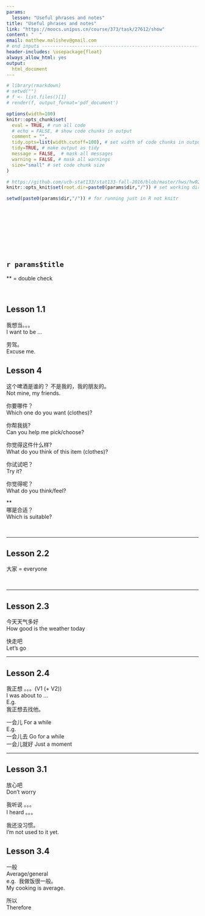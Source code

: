 ```yaml
---
params:
  lesson: "Useful phrases and notes"           
title: "Useful phrases and notes"        
link: "https://moocs.unipus.cn/course/373/task/27612/show"
content: "  "
email: matthew.malishev@gmail.com    
# end inputs ---------------------------------------------------------------
header-includes: \usepackage{float}
always_allow_html: yes
output:
  html_document  
---
```

  
```r
# library(rmarkdown)
# setwd("")
# f <- list.files()[1]
# render(f, output_format='pdf_document')
```

```r
options(width=100)
knitr::opts_chunk$set(
  eval = TRUE, # run all code
  # echo = FALSE, # show code chunks in output 
  comment = "",
  tidy.opts=list(width.cutoff=100), # set width of code chunks in output
  tidy=TRUE, # make output as tidy
  message = FALSE,  # mask all messages
  warning = FALSE, # mask all warnings 
  size="small" # set code chunk size
)

# https://github.com/ucb-stat133/stat133-fall-2016/blob/master/hws/hw02-tables-ggplot.Rmd
knitr::opts_knit$set(root.dir=paste0(params$dir,"/")) # set working dir

setwd(paste0(params$dir,"/")) # for running just in R not knitr
```

\  

\  

\  

\  


<!-- ____________________________________________________________________________ -->
  <!-- ____________________________________________________________________________ -->
  <!-- ____________________________________________________________________________ -->
  <!-- start body -->  
  
## `r params$title`          
  
** = double check    
  
\  

## Lesson 1.1 

我想当。。。  
I want to be ...  

劳驾。  
Excuse me.   


## Lesson 4    

这个啤酒是谁的？
不是我的，我的朋友的。   
Not mine, my friends.  
  
你要哪件？  
Which one do you want (clothes)?    

你帮我挑?   
Can you help me pick/choose?    

你觉得这件什么样?  
What do you think of this item (clothes)?    

你试试吧？  
Try it?    

你觉得呢？   
What do you think/feel?  

**  
哪是合适？     
Which is suitable?  


\  

******      

## Lesson 2.2  

大家 = everyone     

\  

******      

## Lesson 2.3  

今天天气多好   
How good is the weather today  

快走吧  
Let's go  

******  

## Lesson 2.4  

我正想 。。。(V1 (+ V2))  
I was about to ...   
E.g.  
我正想去找他。  

一会儿 
For a while   
E.g.   
一会儿去  Go for a while   
一会儿就好 Just a moment   

******  

## Lesson 3.1    
  
放心吧    
Don't worry    

我听说 。。。  
I heard 。。。   

我还没习惯。   
I'm not used to it yet.  


## Lesson 3.4  

一般  
Average/general  
e.g. 
我做饭很一般。   
My cooking is average.    

所以  
Therefore  








  